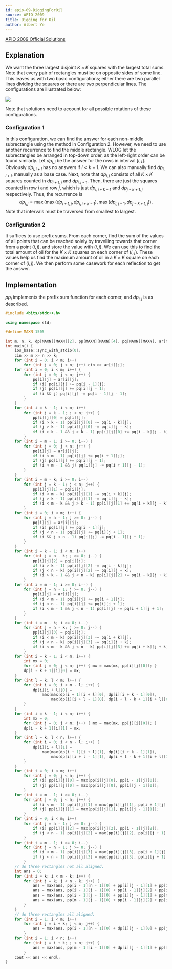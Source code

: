 ```yaml
---
id: apio-09-DiggingForOil
source: APIO 2009
title: Digging for Oil
author: Albert Ye
---
```


[APIO 2009 Official Solutions](http://apio-olympiad.org/2009/apio2009-solutions.pdf)

## Explanation

We want the three largest disjoint $K \times K$ squares with the largest total
sums. Note that every pair of rectangles must be on opposite sides of some line.
This leaves us with two basic configurations; either there are two parallel
lines dividing the squares or there are two perpendicular lines. The
configurations are illustrated below:

![](<apio-09-DiggingForOil/apio09oil-fig1.png>)

Note that solutions need to account for all possible rotations of these
configurations.

### Configuration 1

In this configuration, we can find the answer for each non-middle subrectangle
using the method in Configuration 2. However, we need to use another recurrence
to find the middle rectangle. WLOG let the subrectangles be arranged in top-down
order, as the left-right order can be found similarly. Let $dp_{i, j}$ be the
answer for the rows in interval $[i,j]$. Obviously $dp_{i,i+l}$ has no answers
if $l < k-1$. We can also manually find $dp_{i, i+k}$ manually as a base case.
Next, note that $dp_{i,j}$ consists of all $K \times K$ squares counted in
$dp_{i+1, j}$ and $dp_{i, j-1}$. Then, there are just the squares counted in row
$i$ and row $j$, which is just $dp_{i, i+k-1}$ and $dp_{j-k+1, j}$ respectively.
Thus, the recurrence is
$$dp_{i,j} = \max(\max(dp_{i+1, j},dp_{i,i+k-1}), \max(dp_{i, j-1}, dp_{j-k+1, j})).$$
Note that intervals must be traversed from smallest to largest.

### Configuration 2

It suffices to use prefix sums. From each corner, find the sum of the values of
all points that can be reached solely by travelling towards that corner from a
point $(i, j)$, and store the value with $(i, j)$. We can use this to find the
total amount of oil for the $K \times K$ squares on each corner of $(i, j)$.
These values help us find the maximum amount of oil in a $K \times K$ square on
each corner of $(i, j)$. We then perform some casework for each reflection to
get the answer.

## Implementation

<LanguageSection>
<CPPSection>

$pp_i$ implements the prefix sum function for each corner, and $dp_{i,j}$ is as
described.

```cpp
#include <bits/stdc++.h>

using namespace std;

#define MAXN 1505

int m, n, k, dp[MAXN][MAXN][2], pp[MAXN][MAXN][4], pq[MAXN][MAXN], ar[MAXN][MAXN];
int main() {
	ios_base::sync_with_stdio(0);
	cin >> m >> n >> k;
	for (int i = 0; i < m; i++)
		for (int j = 0; j < n; j++) cin >> ar[i][j];
	for (int i = 0; i < m; i++) {
		for (int j = 0; j < n; j++) {
			pq[i][j] = ar[i][j];
			if (i) pq[i][j] += pq[i - 1][j];
			if (j) pq[i][j] += pq[i][j - 1];
			if (i && j) pq[i][j] -= pq[i - 1][j - 1];
		}
	}
	for (int i = k - 1; i < m; i++)
		for (int j = k - 1; j < n; j++) {
			pp[i][j][0] = pq[i][j];
			if (i > k - 1) pp[i][j][0] -= pq[i - k][j];
			if (j > k - 1) pp[i][j][0] -= pq[i][j - k];
			if (i > k - 1 && j > k - 1) pp[i][j][0] += pq[i - k][j - k];
		}
	for (int i = m - 1; i >= 0; i--) {
		for (int j = 0; j < n; j++) {
			pq[i][j] = ar[i][j];
			if (i < m - 1) pq[i][j] += pq[i + 1][j];
			if (j) pq[i][j] += pq[i][j - 1];
			if (i < m - 1 && j) pq[i][j] -= pq[i + 1][j - 1];
		}
	}
	for (int i = m - k; i >= 0; i--)
		for (int j = k - 1; j < n; j++) {
			pp[i][j][1] = pq[i][j];
			if (i < m - k) pp[i][j][1] -= pq[i + k][j];
			if (j > k - 1) pp[i][j][1] -= pq[i][j - k];
			if (i < m - k && j > k - 1) pp[i][j][1] += pq[i + k][j - k];
		}
	for (int i = 0; i < m; i++) {
		for (int j = n - 1; j >= 0; j--) {
			pq[i][j] = ar[i][j];
			if (i) pq[i][j] += pq[i - 1][j];
			if (j < n - 1) pq[i][j] += pq[i][j + 1];
			if (i && j < n - 1) pq[i][j] -= pq[i - 1][j + 1];
		}
	}
	for (int i = k - 1; i < m; i++)
		for (int j = n - k; j >= 0; j--) {
			pp[i][j][2] = pq[i][j];
			if (i > k - 1) pp[i][j][2] -= pq[i - k][j];
			if (j < n - k) pp[i][j][2] -= pq[i][j + k];
			if (i > k - 1 && j < n - k) pp[i][j][2] += pq[i - k][j + k];
		}
	for (int i = m - 1; i >= 0; i--) {
		for (int j = n - 1; j >= 0; j--) {
			pq[i][j] = ar[i][j];
			if (i < m - 1) pq[i][j] += pq[i + 1][j];
			if (j < n - 1) pq[i][j] += pq[i][j + 1];
			if (i < m - 1 && j < n - 1) pq[i][j] -= pq[i + 1][j + 1];
		}
	}
	for (int i = m - k; i >= 0; i--)
		for (int j = n - k; j >= 0; j--) {
			pp[i][j][3] = pq[i][j];
			if (i < m - k) pp[i][j][3] -= pq[i + k][j];
			if (j < n - k) pp[i][j][3] -= pq[i][j + k];
			if (i < m - k && j < n - k) pp[i][j][3] += pq[i + k][j + k];
		}
	for (int i = k - 1; i < m; i++) {
		int mx = 0;
		for (int j = 0; j < n; j++) { mx = max(mx, pp[i][j][0]); }
		dp[i - k + 1][i][0] = mx;
	}
	for (int l = k; l < m; l++) {
		for (int i = 0; i < m - l; i++) {
			dp[i][i + l][0] =
			    max(max(dp[i + 1][i + l][0], dp[i][i + k - 1][0]),
			        max(dp[i][i + l - 1][0], dp[i + l - k + 1][i + l][0]));
		}
	}
	for (int i = k - 1; i < n; i++) {
		int mx = 0;
		for (int j = 0; j < m; j++) { mx = max(mx, pp[j][i][0]); }
		dp[i - k + 1][i][1] = mx;
	}
	for (int l = k; l < n; l++) {
		for (int i = 0; i < n - l; i++) {
			dp[i][i + l][1] =
			    max(max(dp[i + 1][i + l][1], dp[i][i + k - 1][1]),
			        max(dp[i][i + l - 1][1], dp[i + l - k + 1][i + l][1]));
		}
	}
	for (int i = 0; i < m; i++)
		for (int j = 0; j < n; j++) {
			if (i) pp[i][j][0] = max(pp[i][j][0], pp[i - 1][j][0]);
			if (j) pp[i][j][0] = max(pp[i][j][0], pp[i][j - 1][0]);
		}
	for (int i = m - 1; i >= 0; i--)
		for (int j = 0; j < n; j++) {
			if (i < m - 1) pp[i][j][1] = max(pp[i][j][1], pp[i + 1][j][1]);
			if (j) pp[i][j][1] = max(pp[i][j][1], pp[i][j - 1][1]);
		}
	for (int i = 0; i < m; i++)
		for (int j = n - 1; j >= 0; j--) {
			if (i) pp[i][j][2] = max(pp[i][j][2], pp[i - 1][j][2]);
			if (j < n - 1) pp[i][j][2] = max(pp[i][j][2], pp[i][j + 1][2]);
		}
	for (int i = m - 1; i >= 0; i--)
		for (int j = n - 1; j >= 0; j--) {
			if (i < m - 1) pp[i][j][3] = max(pp[i][j][3], pp[i + 1][j][3]);
			if (j < n - 1) pp[i][j][3] = max(pp[i][j][3], pp[i][j + 1][3]);
		}
	// do three rectangles not all aligned.
	int ans = 0;
	for (int i = k; i < m - k; i++) {
		for (int j = k; j < n - k; j++) {
			ans = max(ans, pp[i - 1][n - 1][0] + pp[i][j - 1][1] + pp[i][j][3]);
			ans = max(ans, pp[i - 1][j - 1][0] + pp[i - 1][j][2] + pp[i][n - 1][1]);
			ans = max(ans, pp[i - 1][j - 1][0] + pp[i][j - 1][1] + pp[m - 1][j][2]);
			ans = max(ans, pp[m - 1][j - 1][0] + pp[i - 1][j][2] + pp[i][j][3]);
		}
	}
	// do three rectangles all aligned.
	for (int i = 1; i < m; i++)
		for (int j = i + k; j < m; j++) {
			ans = max(ans, pp[i - 1][n - 1][0] + dp[i][j - 1][0] + pp[j][n - 1][1]);
		}
	for (int i = 1; i < n; i++)
		for (int j = i + k; j < n; j++) {
			ans = max(ans, pp[m - 1][i - 1][0] + dp[i][j - 1][1] + pp[m - 1][j][2]);
		}
	cout << ans << endl;
}
```

</CPPSection>
</LanguageSection>
